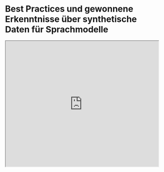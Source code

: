 # Best Practices und gewonnene Erkenntnisse über synthetische Daten für Sprachmodelle


<Bleed>
  <iframe width="100%"
    height="415px"
    src="https://www.youtube.com/embed/YnlArBZJHY8?si=ZH3hFzwixUopxU5Z" allow="accelerometer; autoplay; clipboard-write; encrypted-media; gyroscope; picture-in-picture"
    allowFullScreen
    />
</Bleed>

Dieses [Paper](https://arxiv.org/abs/2404.07503) bietet einen Überblick über bewährte Praktiken und gewonnene Erkenntnisse bezüglich synthetischer Daten für Sprachmodelle und wurde von Google DeepMind und weiteren Mitarbeitern veröffentlicht.

Es konzentriert sich auf synthetische Daten und behandelt Anwendungen, Herausforderungen und zukünftige Richtungen. Dies ist ein wichtiges Dokument, angesichts der bedeutenden Fortschritte, die wir durch den Einsatz von synthetischen Daten im Bereich der KI beobachten.

Wir wissen mit Sicherheit, dass je mehr hochwertige Daten wir diesen Modellen zur Verfügung stellen, desto besser ist die Leistung. Synthetische Daten zu erstellen ist nicht schwer, aber deren Qualität sicherzustellen, stellt wirklich eine Herausforderung dar.

Das Paper behandelt auch wichtige Themen im Umgang mit synthetischen Daten wie Qualitätssicherung, Faktentreue, Treue, Unvoreingenommenheit, Vertrauenswürdigkeit, Privatsphäre und mehr.

Im Abschnitt zu verwandten Arbeiten werden auch viele großartige Referenzen erwähnt.